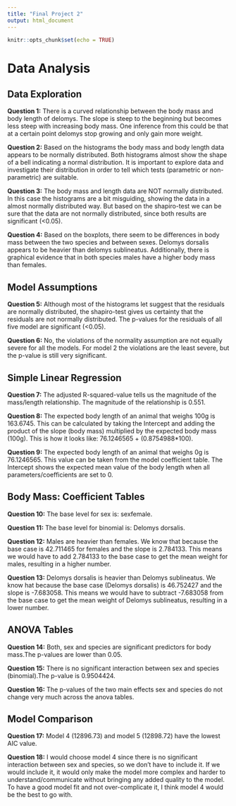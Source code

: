 ```yaml
---
title: "Final Project 2"
output: html_document
---
```


```r
knitr::opts_chunk$set(echo = TRUE)
```

# Data Analysis {.tabset .tabset-pills}

## Data Exploration 

**Question 1:**
There is a curved relationship between the body mass and body length of delomys. The slope is steep to the beginning but becomes less steep with increasing body mass. One inference from this could be that at a certain point delomys stop growing and only gain more weight. 


**Question 2:**
Based on the histograms the body mass and body length data appears to be normally distributed. Both histograms almost show the shape of a bell indicating a normal distribution. It is important to explore data and investigate their distribution in order to tell which tests (parametric or non-parametric) are suitable.


**Question 3:**
The body mass and length data are NOT normally distributed. In this case the histograms are a bit misguiding, showing the data in a almost normally distributed way. But based on the shapiro-test we can be sure that the data are not normally distributed, since both results are significant (<0.05).


**Question 4:** 
Based on the boxplots, there seem to be differences in body mass between the two species and between sexes. Delomys dorsalis appears to be heavier than delomys sublineatus. Additionally, there is graphical evidence that in both species males have a higher body mass than females. 


## Model Assumptions

**Question 5:**
Although most of the histograms let suggest that the residuals are normally distributed, the shapiro-test gives us certainty that the residuals are not normally distributed. The p-values for the residuals of all five model are significant (<0.05). 


**Question 6:**
No, the violations of the normality assumption are not equally severe for all the models. For model 2 the violations are the least severe, but the p-value is still very significant. 


## Simple Linear Regression 

**Question 7:**
The adjusted R-squared-value tells us the magnitude of the mass/length relationship. The magnitude of the relationship is 0.551.

**Question 8:**
The expected body length of an animal that weighs 100g is 163.6745. This can be calculated by taking the Intercept and adding the product of the slope (body mass) multiplied by the expected body mass (100g). This is how it looks like: 76.1246565 + (0.8754988*100). 

**Question 9:**
The expected body length of an animal that weighs 0g is 76.1246565. This value can be taken from the model coefficient table. The Intercept shows the expected mean value of the body length when all parameters/coefficients are set to 0. 


## Body Mass: Coefficient Tables

**Question 10:**
The base level for sex is: sexfemale.

**Question 11:**
The base level for binomial is: Delomys dorsalis.

**Question 12:**
Males are heavier than females. We know that because the base case is 42.711465 for females and the slope is 2.784133. This means we would have to add 2.784133 to the base case to get the mean weight for males, resulting in a higher number. 

**Question 13:**
Delomys dorsalis is heavier than Delomys sublineatus. We know hat because the base case (Delomys dorsalis) is 46.752427 and the slope is -7.683058. This means we would have to subtract -7.683058 from the base case to get the mean weight of Delomys sublineatus, resulting in a lower number. 


## ANOVA Tables

**Question 14:**
Both, sex and species are significant predictors for body mass.The p-values are lower than 0.05.

**Question 15:**
There is no significant interaction between sex and species (binomial).The p-value is 0.9504424.

**Question 16:**
The p-values of the two main effects sex and species do not change very much across the anova tables. 


## Model Comparison 

**Question 17:**
Model 4 (12896.73) and model 5 (12898.72) have the lowest AIC value. 

**Question 18:**
I would choose model 4 since there is no significant interaction between sex and species, so we don't have to include it. If we would include it, it would only make the model more complex and harder to understand/communicate without bringing any added quality to the model. To have a good model fit and not over-complicate it, I think model 4 would be the best to go with. 


